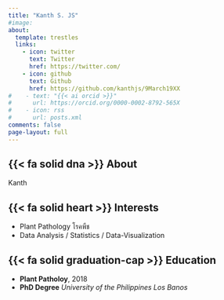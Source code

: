 ```yaml
---
title: "Kanth S. JS"
#image:
about:
  template: trestles
  links:
    - icon: twitter
      text: Twitter
      href: https://twitter.com/
    - icon: github
      text: Github
      href: https://github.com/kanthjs/9March19XX
#    - text: "{{< ai orcid >}}"
#      url: https://orcid.org/0000-0002-8792-565X
#    - icon: rss
#      url: posts.xml
comments: false
page-layout: full
---
```


::: {.grid}

::: {.g-col-12 .g-col-md-12}
## {{< fa solid dna >}} About
Kanth
:::

::: {.g-col-12 .g-col-md-6}
## {{< fa solid heart >}} Interests

- Plant Pathology โรคพืช
- Data Analysis / Statistics / Data-Visualization

:::

::: {.g-col-12 .g-col-md-6}
## {{< fa solid graduation-cap >}}  Education

- **Plant Patholoy**, 2018
- **PhD Degree**
  *University of the Philippines Los Banos*
:::

:::
